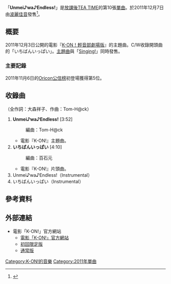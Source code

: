 {{Infobox Single 
| Name            = Unmei♪wa♪Endless!
| Artist          = [[K-ON！輕音部#登場人物|放課後TEA TIME]]<br/><small>[平澤唯、秋山澪、田井中律、琴吹紬、中野梓<br/>（[[声優|CV]]:[[豐崎愛生|豐崎愛生]]{{smaller|、}}[[日笠陽子|日笠陽子]]{{smaller|、}}[[佐藤聰美|佐藤聰美]]{{smaller|、}}[[壽美菜子|壽美菜子]]{{smaller|、}}[[竹達彩奈|竹達彩奈]]）]</small>
| Album           = 
| A-side          = 
| B-side          = いちばんいっぱい
| Released        = 2011年12月7日
| Format          = [[單曲|單曲]]
| Recorded        = 2011年<br/>{{JPN}}
| Genre           = [[J-POP|J-POP]]<br/>（[[動畫歌曲|動畫歌曲]]）<br/>（[[角色歌曲|角色歌曲]]）
| Length          = 15分19秒
| Label           = [[波麗佳音|波麗佳音]]<br/>PCCG-70082（初回限定盤）<br/>PCCG-70083（通常盤）
| Writer          = 大森祥子<br/>Tom-H@ck
| Producer        = 
| Certification   = * 金唱片（[[日本唱片協会|日本唱片協会]]） 
| Chart position  = * 週間5位<small>（[[Oricon公信榜|Oricon]]）</small>
* 每日4位<small>（Oricon）</small>
* 2011年度167位<small>（Oricon）</small>
* 2011年12月度14位<small>（Oricon）</small>
* 登場10回<small>（オリコン）</small>
* 9位<small>（[[告示牌_(雜誌)|Billboard JAPAN HOT 100]]）</small>
* 4位<small>（Billboard JAPAN Hot Singles Sales）</small>
* 2位<small>（Billboard Hot Animation）</small>
* 5位<small>（[[COUNT_DOWN_TV|CDTV]]）</small>
* 登場7回<small>（CDTV）</small>
* 18位<small>（FRIDAY SUPER COUNTDOWN 50）</small><ref name="supa20111215">{{Cite web|date=2011-12-15|url=http://www.joqr.co.jp/blog/supacan/archives/2011/12/1081.html|title=FRIDAY SUPER COUNTDOWN 50 December 10 2011 アーカイブ（2011年12月10日付発表分）|work=『[[FRIDAY_SUPER_COUNTDOWN_50|FRIDAY SUPER COUNTDOWN 50]]』公式サイト|author=|publisher=[[文化放送|文化放送]]|accessdate=2011-12-15|language=ja|archive-date=2013-05-25|archive-url=https://web.archive.org/web/20130525204949/http://www.joqr.co.jp/blog/supacan/archives/2011/12/1081.html|dead-url=no}}</ref>
* ダウンロード18位<small>（[[レコチョク|レコチョク]]）</small>
* 25位<small>（[[RIAJ付費音樂下載榜|RIAJ付費音樂下載榜]]）</small> 
* 5位<small>（[[MUSIC_STATION|MUSIC STATION]]）</small> 
* 2011年12月度2位<small>（アニカン）</small>
| Last single    = [[米飯是配菜/U&I|米飯是配菜/U&I]]<br/>（2010年）
| This single    = '''Unmei♪wa♪Endless!'''<br/>[[Singing!|Singing!]]<br/>（2011年）
| Next single    = 
}}
「'''Unmei♪wa♪Endless!'''」是[[K-ON！輕音部#登場人物|放課後TEA TIME]]的第10張[[單曲|單曲]]。於2011年12月7日由[[波麗佳音|波麗佳音]]發售<ref>{{Cite news|date=2011-09-07|author=|url=http://www.cinematoday.jp/page/N0035145|title=映画『けいおん!』の予告編映像が解禁!OP・EDが新曲になることも明らかに!|work=|publisher=シネマトゥディ|accessdate=2011-11-05|language=ja|archive-date=2013-06-04|archive-url=https://web.archive.org/web/20130604210935/http://www.cinematoday.jp/page/N0035145|dead-url=no}}</ref>。

== 概要 ==
2011年12月3日公開的電影『[[K-ON！輕音部劇場版|K-ON！輕音部劇場版]]』的主題曲。C/W收錄開頭曲的「いちばんいっぱい」。[[主題曲|主題曲]]與「[[Singing!|Singing!]]」同時發售。

=== 主要記錄 ===
2011年11月6日的[[Oricon公信榜|Oricon公信榜]]初登場獲得第5位。

== 收錄曲 ==
（全作詞：大森祥子、作曲：Tom-H@ck）
# '''Unmei♪wa♪Endless!''' [3:52]
#: 編曲：Tom-H@ck
#* 電影『K-ON!』主題曲。
# '''いちばんいっぱい''' [4:10]
#: 編曲：百石元
#* 電影『K-ON!』片頭曲。
# Unmei♪wa♪Endless!（Instrumental）
# いちばんいっぱい（Instrumental）

== 參考資料 ==
{{Reflist}}

== 外部連結 ==
* 電影「K-ON!」官方網站
** [http://www.tbs.co.jp/anime/k-on/index-j.html 電影「K-ON!」官方網站]{{Wayback|url=http://www.tbs.co.jp/anime/k-on/index-j.html |date=20120120070246 }} {{ja icon}}
** [https://web.archive.org/web/20130913032640/http://hp.ponycanyon.co.jp/pchp/cgi-bin/PCHPM.pl?TRGID=PCHP_SKH_1010&CMD=DSP&DSP_SKHBNG=201100001514&DSP_SKHKETSEQ=001 初回限定版] {{ja icon}}
** [https://web.archive.org/web/20130913035525/http://hp.ponycanyon.co.jp/pchp/cgi-bin/PCHPM.pl?TRGID=PCHP_SKH_1010&CMD=DSP&DSP_SKHBNG=201100001514&DSP_SKHKETSEQ=002 通常版] {{ja icon}}

{{K-ON！輕音部}}

{{DEFAULTSORT:Unmei♪wa♪Endless!}}

[[Category:K-ON!的音樂|Category:K-ON!的音樂]]
[[Category:2011年單曲|Category:2011年單曲]]
